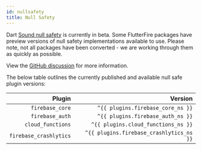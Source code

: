 ```yaml
---
id: nullsafety
title: Null Safety
---
```


Dart [Sound null safety](https://dart.dev/null-safety) is currently in beta. Some FlutterFire packages
have preview versions of null safety implementations available to use. Please note, not all
packages have been converted - we are working through them as quickly as possible.

View the [GitHub discussion](https://github.com/FirebaseExtended/flutterfire/discussions/4182) for more information.

The below table outlines the currently published and available null safe plugin versions:

|                 Plugin |                                  Version |
| ---------------------: | ---------------------------------------: |
|        `firebase_core` |        `^{{ plugins.firebase_core_ns }}` |
|        `firebase_auth` |        `^{{ plugins.firebase_auth_ns }}` |
|      `cloud_functions` |       `^{{ plugins.cloud_functions_ns }}` |
| `firebase_crashlytics` | `^{{ plugins.firebase_crashlytics_ns }}` |